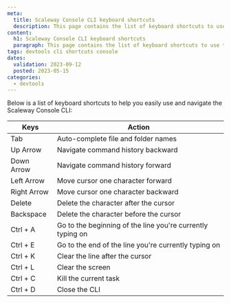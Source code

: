```yaml
---
meta:
  title: Scaleway Console CLI keyboard shortcuts
  description: This page contains the list of keyboard shortcuts to use the Scaleway Console CLI
content:
  h1: Scaleway Console CLI keyboard shortcuts
  paragraph: This page contains the list of keyboard shortcuts to use the Scaleway Console CLI
tags: devtools cli shortcuts console
dates:
  validation: 2023-09-12
  posted: 2023-05-15
categories:
  - devtools
---
```


Below is a list of keyboard shortcuts to help you easily use and navigate the Scaleway Console CLI:

|Keys             | Action                                                     |
|-----------------|------------------------------------------------------------|
| Tab             | Auto-complete file and folder names                        |
| Up Arrow        | Navigate command history backward                          |
| Down Arrow      | Navigate command history forward                           |
| Left Arrow      | Move cursor one character forward                          |
| Right Arrow     | Move cursor one character backward                         |
| Delete          | Delete the character after the cursor                      |
| Backspace       | Delete the character before the cursor                     |
| Ctrl + A        | Go to the beginning of the line you're currently typing on |
| Ctrl + E        | Go to the end of the line you're currently typing on       |
| Ctrl + K        | Clear the line after the cursor                            |
| Ctrl + L        | Clear the screen                                           |
| Ctrl + C        | Kill the current task                                      |
| Ctrl + D        | Close the CLI                                              |

